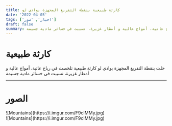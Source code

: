 ```yaml
---
title: كارثة طبيعية بنقطة التفريغ المجهزة بوادي لو
date: '2022-04-05'
tags: ['اخبار', 'صور']
draft: false
summary: حلت بنقطة التفريغ المجهزة بوادي لو كارثة طبيعية تلخصت في رياح عاتية، أمواج عالية و أمطار غزيرة، تسببت في خسائر مادية جسيمة
---
```


# كارثة طبيعية

حلت بنقطة التفريغ المجهزة بوادي لو كارثة طبيعية تلخصت في رياح عاتية، أمواج عالية و أمطار غزيرة، تسببت في خسائر مادية جسيمة

---

# الصور

<div className="flex flex-wrap -mx-2 overflow-hidden xl:-mx-2">
  <div className="my-1 px-2 w-full overflow-hidden xl:my-1 xl:px-2 xl:w-1/2">
    ![Mountains](https://i.imgur.com/F9cIMMy.jpg)
  </div>
  <div className="my-1 px-2 w-full overflow-hidden xl:my-1 xl:px-2 xl:w-1/2">
    ![Mountains](https://i.imgur.com/F9cIMMy.jpg)
  </div>
</div>
